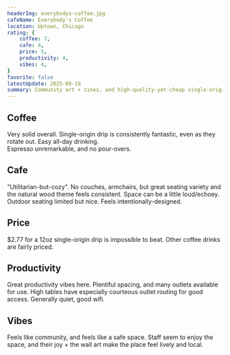 ```yaml
---
headerImg: everybodys-coffee.jpg
cafeName: Everybody's Coffee
location: Uptown, Chicago
rating: {
    coffee: 7,
    cafe: 4,
    price: 5,
    productivity: 4,
    vibes: 4,
}
favorite: false
latestUpdate: 2025-09-19
summary: Community art + zines, and high-quality-yet-cheap single-origin drip coffee
---
```


## Coffee

Very solid overall. Single-origin drip is consistently fantastic, even as they rotate out. Easy all-day drinking.\
Espresso unremarkable, and no pour-overs.

## Cafe

"Utilitarian-but-cozy". No couches, armchairs, but great seating variety and the natural wood theme feels consistent. Space can be a little loud/echoey. Outdoor seating limited but nice. Feels intentionally-designed.

## Price

$2.77 for a 12oz single-origin drip is impossible to beat. Other coffee drinks are fairly priced.

## Productivity

Great productivity vibes here. Plentiful spacing, and many outlets available for use. High tables have especially courteous outlet routing for good access. Generally quiet, good wifi.

## Vibes

Feels like community, and feels like a safe space. Staff seem to enjoy the space, and their joy + the wall art make the place feel lively and local.